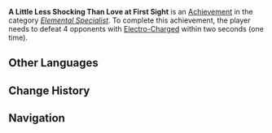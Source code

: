 {{Achievement Infobox
|title        = A Little Less Shocking Than Love at First Sight
|id           = 82037
|order id     = 2037
|category     = Elemental Specialist
|description  = Defeat 4 opponents with [[Electro-Charged]] within 2s (×1).
|requirements = 
|primogems    = 5
|tracking     = Tracks the number of times the player defeated 4 opponents in this way.
|topic        = 
|set          = A Little Less Shocking Than Love at First Sight
|tier         = 1
|tiers_total  = 3
|tier1        = A Little Less Shocking Than Love at First Sight (Tier 1)
|tier2        = A Little Less Shocking Than Love at First Sight (Tier 2)
|tier3        = A Little Less Shocking Than Love at First Sight (Tier 3)
|prev         = 
|next         = A Little Less Shocking Than Love at First Sight (Tier 2)
}}
'''A Little Less Shocking Than Love at First Sight''' is an [[Achievement]] in the category ''[[Elemental Specialist]]''. To complete this achievement, the player needs to defeat 4 opponents with [[Electro-Charged]] within two seconds (one time).
<!--
==Trivia==

==Video Guides==
{{EVT
|video1   = 
|caption1 = 
}}
-->
==Other Languages==
{{Transclude|A Little Less Shocking Than Love at First Sight|Other Languages}}

==Change History==
{{Change History|1.0}}
<!--
==References==
{{Reflist}}
-->
==Navigation==
{{Achievement Navbox|Elemental Specialist}}